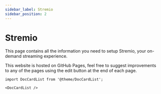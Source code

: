 ```yaml
---
sidebar_label: Stremio
sidebar_position: 2
---
```

# Stremio 
This page contains all the information you need to setup Stremio, your on-demand streaming experience. 

This website is hosted on GitHub Pages, feel free to suggest improvements to any of the pages using the edit button at the end of each page.

```mdx-code-block
import DocCardList from '@theme/DocCardList';

<DocCardList />
```
